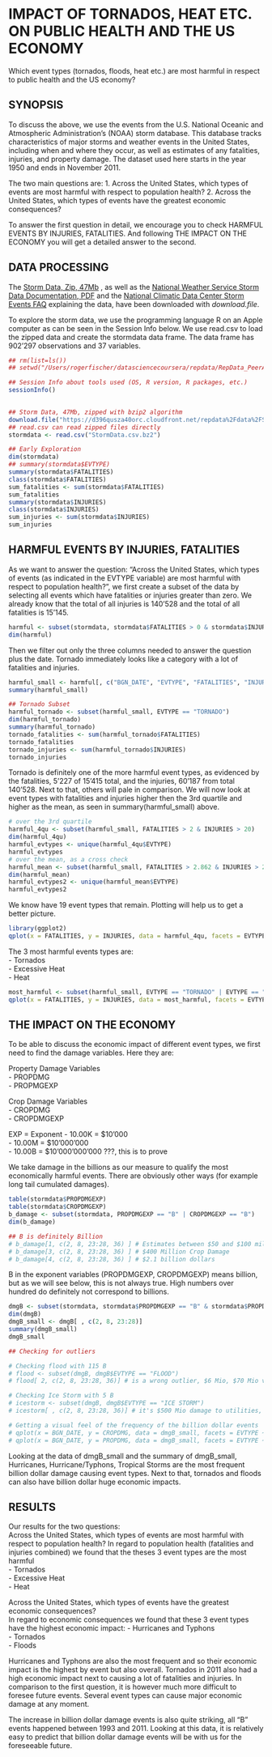 # IMPACT OF TORNADOS, HEAT ETC. ON PUBLIC HEALTH AND THE US ECONOMY
Which event types (tornados, floods, heat etc.) are most harmful in respect to public health and the US economy?

## SYNOPSIS 
To discuss the above, we use the events from the U.S. National Oceanic and Atmospheric Administration's (NOAA) storm database. This database tracks characteristics of major storms and weather events in the United States, including when and where they occur, as well as estimates of any fatalities, injuries, and property damage. The dataset used here starts in the year 1950 and ends in November 2011.

The two main questions are: 
1. Across the United States, which types of events are most harmful with respect to population health?
2. Across the United States, which types of events have the greatest economic consequences?

To answer the first question in detail, we encourage you to check HARMFUL EVENTS BY INJURIES, FATALITIES. And following THE IMPACT ON THE ECONOMY you will get a detailed answer to the second.


## DATA PROCESSING
The [Storm Data, Zip, 47Mb](https://d396qusza40orc.cloudfront.net/repdata%2Fdata%2FStormData.csv.bz2) , as well as the [National Weather Service Storm Data Documentation, PDF](https://d396qusza40orc.cloudfront.net/repdata%2Fpeer2_doc%2Fpd01016005curr.pdf) and the [National Climatic Data Center Storm Events FAQ](https://d396qusza40orc.cloudfront.net/repdata%2Fpeer2_doc%2FNCDC%20Storm%20Events-FAQ%20Page.pdf) explaining the data, have been downloaded with *download.file*. 

To explore the storm data, we use the programming language R on an Apple computer as can be seen in the Session Info below.
We use read.csv to load the zipped data and create the stormdata data frame. The data frame has 902'297 observations and 37 variables.


```r
## rm(list=ls())
## setwd("/Users/rogerfischer/datasciencecoursera/repdata/RepData_PeerAssessment2")

## Session Info about tools used (OS, R version, R packages, etc.)
sessionInfo()
  

## Storm Data, 47Mb, zipped with bzip2 algorithm
download.file("https://d396qusza40orc.cloudfront.net/repdata%2Fdata%2FStormData.csv.bz2", "StormData.csv.bz2", method="curl")
## read.csv can read zipped files directly
stormdata <- read.csv("StormData.csv.bz2")

## Early Exploration
dim(stormdata)
## summary(stormdata$EVTYPE)
summary(stormdata$FATALITIES)
class(stormdata$FATALITIES)
sum_fatalities <- sum(stormdata$FATALITIES)
sum_fatalities
summary(stormdata$INJURIES)
class(stormdata$INJURIES)
sum_injuries <- sum(stormdata$INJURIES)
sum_injuries 
```


## HARMFUL EVENTS BY INJURIES, FATALITIES
As we want to answer the question: "Across the United States, which types of events (as indicated in the EVTYPE variable) are most harmful with respect to population health?", we first  create a subset of the data by selecting all events which have fatalities or injuries greater than zero. We already know that the total of all injuries is 140'528 and the total of all fatalities is 15'145.

```r
harmful <- subset(stormdata, stormdata$FATALITIES > 0 & stormdata$INJURIES > 0)
dim(harmful)
```

Then we filter out only the three columns needed to answer the question plus the date. Tornado immediately looks like a category with a lot of fatalities and injuries.

```r
harmful_small <- harmful[, c("BGN_DATE", "EVTYPE", "FATALITIES", "INJURIES")]
summary(harmful_small)

## Tornado Subset
harmful_tornado <- subset(harmful_small, EVTYPE == "TORNADO")
dim(harmful_tornado)
summary(harmful_tornado)
tornado_fatalities <- sum(harmful_tornado$FATALITIES)
tornado_fatalities
tornado_injuries <- sum(harmful_tornado$INJURIES)
tornado_injuries
```

Tornado is definitely one of the more harmful event types, as evidenced by the fatalities, 5'227 of 15'415 total, and the injuries, 60'187 from total 140'528. Next to that, others will pale in comparison. We will now look at event types with fatalities and injuries higher then the 3rd quartile and higher as the mean, as seen in summary(harmful_small) above. 

```r
# over the 3rd quartile
harmful_4qu <- subset(harmful_small, FATALITIES > 2 & INJURIES > 20)
dim(harmful_4qu)
harmful_evtypes <- unique(harmful_4qu$EVTYPE)
harmful_evtypes
# over the mean, as a cross check
harmful_mean <- subset(harmful_small, FATALITIES > 2.862 & INJURIES > 29.82)
dim(harmful_mean)
harmful_evtypes2 <- unique(harmful_mean$EVTYPE)
harmful_evtypes2
```

We know have 19 event types that remain. Plotting will help us to get a better picture.

```r
library(ggplot2)
qplot(x = FATALITIES, y = INJURIES, data = harmful_4qu, facets = EVTYPE ~ . ,  color = EVTYPE, geom =   c("point"))
```

The 3 most harmful events types are:   
- Tornados    
- Excessive Heat    
- Heat 

```r
most_harmful <- subset(harmful_small, EVTYPE == "TORNADO" | EVTYPE == "EXCESSIVE HEAT" | EVTYPE == "HEAT")
qplot(x = FATALITIES, y = INJURIES, data = most_harmful, facets = EVTYPE ~ . ,  color = EVTYPE, geom =   c("point"))
```


## THE IMPACT ON THE ECONOMY
To be able to discuss the economic impact of different event types, we first need to find the damage variables. Here they are:   

Property Damage Variables  
- PROPDMG   
- PROPMGEXP 

Crop Damage Variables  
- CROPDMG   
- CROPDMGEXP

EXP = Exponent
- 10.00K = $10'000    
- 10.00M = $10'000'000     
- 10.00B = $10'000'000'000 ???, this is to prove    

We take damage in the billions as our measure to qualify the most economically harmful events. There are obviously other ways (for example long tail cumulated damages).

```r
table(stormdata$PROPDMGEXP)
table(stormdata$CROPDMGEXP)
b_damage <- subset(stormdata, PROPDMGEXP == "B" | CROPDMGEXP == "B")
dim(b_damage)

## B is definitely Billion
# b_damage[1, c(2, 8, 23:28, 36) ] # Estimates between $50 and $100 million 
# b_damage[3, c(2, 8, 23:28, 36) ] # $400 Million Crop Damage
# b_damage[4, c(2, 8, 23:28, 36) ] # $2.1 billion dollars
```

B in the exponent variables (PROPDMGEXP, CROPDMGEXP) means billion, but as we will see below, this is not always true. High numbers over hundred do definitely not correspond to billions.

```r
dmgB <- subset(stormdata, stormdata$PROPDMGEXP == "B" & stormdata$PROPDMG > 0 | stormdata$CROPDMGEXP == "B" & stormdata$CROPDMG > 0)
dim(dmgB)
dmgB_small <- dmgB[ , c(2, 8, 23:28)]
summary(dmgB_small)
dmgB_small

## Checking for outliers

# Checking flood with 115 B
# flood <- subset(dmgB, dmgB$EVTYPE == "FLOOD")
# flood[ 2, c(2, 8, 23:28, 36)] # is a wrong outlier, $6 Mio, $70 Mio vs $115 Billion !!!

# Checking Ice Storm with 5 B
# icestorm <- subset(dmgB, dmgB$EVTYPE == "ICE STORM")
# icestorm[ , c(2, 8, 23:28, 36)] # it's $500 Mio damage to utilities, not $5.5 Million crop damage by year/over 10 years

# Getting a visual feel of the frequency of the billion dollar events
# qplot(x = BGN_DATE, y = CROPDMG, data = dmgB_small, facets = EVTYPE ~ . ,  color = EVTYPE, geom =   c("point"))
# qplot(x = BGN_DATE, y = PROPDMG, data = dmgB_small, facets = EVTYPE ~ . ,  color = EVTYPE, geom =   c("point"))
```
    
     
Looking at the data of dmgB_small and the summary of dmgB_small, Hurricanes, Hurricane/Typhons, Tropical Storms are the most frequent billion dollar damage causing event types. Next to that, tornados and floods can also have billion dollar huge economic impacts. 

## RESULTS
Our results for the two questions:   
Across the United States, which types of events are most harmful with respect to population health?
In regard to population health (fatalities and injuries combined) we found that the theses 3 event types are the most harmful     
- Tornados     
- Excessive Heat   
- Heat  
   
Across the United States, which types of events have the greatest economic consequences?     
In regard to economic consequences we found that these 3 event types have the highest economic impact:
- Hurricanes and Typhons   
- Tornados   
- Floods    

Hurricanes and Typhons are also the most frequent and so their economic impact is the highest by event but also overall. Tornados in 2011 also had a high economic impact next to causing a lot of fatalities and injuries. In comparison to the first question, it is however much more difficult to foresee future events. Several event types can cause major economic damage at any moment. 

The increase in billion dollar damage events is also quite striking, all "B" events happened between 1993 and 2011. Looking at this data, it is relatively easy to predict that billion dollar damage events will be with us for the foreseeable future.




